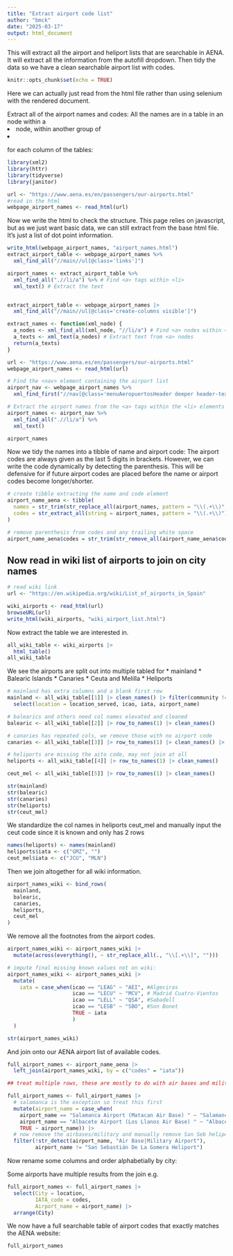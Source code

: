 ```yaml
---
title: "Extract airport code list"
author: "bmck"
date: "2025-03-17"
output: html_document
---
```


This will extract all the airport and heliport lists that are searchable in AENA. It will extract all the information from the autofill dropdown. Then tidy the data so we have a clean searchable airport list with codes. 

```r
knitr::opts_chunk$set(echo = TRUE)
```

Here we can actually just read from the html file rather than using selenium with the rendered document. 
<!-- Connect to firefox client and connect to AENA webpage -->
<!-- ```{r} -->
<!-- rs_driver_object <- rsDriver(browser = "firefox") -->

<!-- remDr <- rs_driver_object$client -->
<!-- ``` -->

<!-- Start the browser and connect to airport list webpage -->

<!-- ```{r} -->
<!-- remDr$open() -->

<!-- remDr$navigate("https://www.aena.es/en/passengers/our-airports.html") -->
<!-- ``` -->

Extract all of the airport names and codes:
All the names are in a table in an <a> node within a <li> node, within another group of <li> for each column of the tables: 

```r
library(xml2)
library(httr)
library(tidyverse)
library(janitor)
```


```r
url <- "https://www.aena.es/en/passengers/our-airports.html"
#read in the html
webpage_airport_names <- read_html(url)

```

Now we write the html to check the structure. This page relies on javascript, but as we just want basic data, we can still extract from the base html file. It's just a list of dot point information. 

```r

write_html(webpage_airport_names, "airport_names.html")
extract_airport_table <- webpage_airport_names %>%
  xml_find_all("//main//ul[@class='links']")

airport_names <- extract_airport_table %>%
  xml_find_all(".//li/a") %>% # Find <a> tags within <li>
  xml_text() # Extract the text


extract_airport_table <- webpage_airport_names |> 
  xml_find_all("//main//ul[@class='create-columns visible']")

extract_names <- function(xml_node) {
  a_nodes <- xml_find_all(xml_node, "//li/a") # Find <a> nodes within <li>
  a_texts <- xml_text(a_nodes) # Extract text from <a> nodes
  return(a_texts)
}

```

```r
url <- "https://www.aena.es/en/passengers/our-airports.html"
webpage_airport_names <- read_html(url)

# Find the <nav> element containing the airport list
airport_nav <- webpage_airport_names %>%
  xml_find_first("//nav[@class='menuAeropuertosHeader deeper header-text n1']")

# Extract the airport names from the <a> tags within the <li> elements
airport_names <- airport_nav %>%
  xml_find_all(".//li/a") %>%
  xml_text()

airport_names
```
Now we tidy the names into a tibble of name and airport code:
The airport codes are always given as the last 5 digits in brackets. However, we can write the code dynamically by detecting the parenthesis. This will be defensive for if future airport codes are placed before the name or airport codes become longer/shorter. 

```r
# create tibble extracting the name and code element
airport_name_aena <- tibble(
  names = str_trim(str_replace_all(airport_names, pattern = "\\(.+\\)", replacement = "")),
  codes = str_extract_all(string = airport_names, pattern = "\\(.+\\)"),
)

# remove parenthesis from codes and any trailing white space
airport_name_aena$codes = str_trim(str_remove_all(airport_name_aena$codes, "[\\(\\)]"))

```


## Now read in wiki list of airports to join on city names

```r
# read wiki link
url <- "https://en.wikipedia.org/wiki/List_of_airports_in_Spain"

wiki_airports <- read_html(url)
browseURL(url)
write_html(wiki_airports, "wiki_airport_list.html")

```

Now extract the table we are interested in.

```r
all_wiki_table <- wiki_airports |> 
  html_table()
all_wiki_table
```

We see the airports are split out into multiple tabled for
* mainland 
* Balearic Islands
* Canaries
* Ceuta and Melilla
* Heliports

```r
# mainland has extra columns and a blank first row
mainland <- all_wiki_table[[1]] |> clean_names() |> filter(community != "") |> 
  select(location = location_served, icao, iata, airport_name)

# balearics and others need col names elevated and cleaned
balearic <- all_wiki_table[[2]] |> row_to_names(1) |> clean_names()

# canaries has repeated cols, we remove those with no airport code
canaries <- all_wiki_table[[3]] |> row_to_names(1) |> clean_names() |> filter(iata != "")

# heliports are missing the aito code, may not join at all 
heliports <- all_wiki_table[[4]] |> row_to_names(1) |> clean_names()

ceut_mel <- all_wiki_table[[5]] |> row_to_names(1) |> clean_names()

str(mainland)
str(balearic)
str(canaries)
str(heliports)
str(ceut_mel)

```

We standardize the col names in heliports ceut_mel and manually input the ceut code since it is known and only has 2 rows
```r
names(heliports) <- names(mainland)
heliports$iata <- c("GMZ", "")
ceut_mel$iata <- c("JCU", "MLN")
```

Then we join altogether for all wiki information.

```r
airport_names_wiki <- bind_rows(
  mainland,
  balearic,
  canaries,
  heliports,
  ceut_mel
)
```

We remove all the footnotes from the airport codes. 
```r
airport_names_wiki <- airport_names_wiki |> 
  mutate(across(everything(), ~ str_replace_all(., "\\[.+\\]", "")))

# impute final missing known values not on wiki:
airport_names_wiki <- airport_names_wiki |> 
  mutate(
    iata = case_when(icao == "LEAG" ~ "AEI", #Algeciras 
                     icao == "LECU" ~ "MCV", # Madrid Cuatro-Vientos
                     icao == "LELL" ~ "QSA", #Sabadell
                     icao == "LESB" ~ "SBO", #Son Bonet
                     TRUE ~ iata
                     )
  )

str(airport_names_wiki)
```

And join onto our AENA airport list of available codes.

```r
full_airport_names <- airport_name_aena |> 
  left_join(airport_names_wiki, by = c("codes" = "iata"))

## treat multiple rows, these are mostly to do with air bases and military aiports sharing the same airport code location. Although their flights are not searchable so we remove them. 

full_airport_names <- full_airport_names |> 
  # salamanca is the exception so treat this first
  mutate(airport_name = case_when(
    airport_name == "Salamanca Airport (Matacan Air Base) " ~ "Salamanca Airport", 
    airport_name == "Albacete Airport (Los Llanos Air Base) " ~ "Albacete Airport",
    TRUE ~ airport_name)) |> 
  # now remove the airbases/military and manually remove San Seb heliport
  filter(!str_detect(airport_name, "Air Base|Military Airport"),
         airport_name != "San Sebastián De La Gomera Heliport")

```

Now rename some columns and order alphabetially by city:

Some airports have multiple results from the join e.g. 
```r
full_airport_names <- full_airport_names |> 
  select(City = location,
         IATA_code = codes,
         Airport_name = airport_name) |> 
  arrange(City)
```

We now have a full searchable table of airport codes that exactly matches the AENA website:

```r
full_airport_names
```

